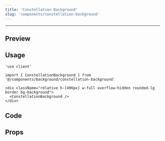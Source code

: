 ```yaml
---
title: 'Constellation Background'
slug: 'components/constellation-background'
---
```


---


## Preview

<ComponentBackground>
  <div className="relative h-[496px] w-full overflow-hidden rounded-lg border bg-background">
    <ConstellationBackground />
  </div>
</ComponentBackground>

## Usage

```tsx
'use client'

import { ConstellationBackground } from '@/components/background/constellation-background'

<div className="relative h-[496px] w-full overflow-hidden rounded-lg border bg-background">
  <ConstellationBackground />
</div>
```

## Code

<CodeSnippet componentPath="./src/components/background/constellation-background.tsx" />

## Props

<AutoTypeTable
  path="./src/components/background/constellation-background.tsx"
  name="ConstellationBackgroundProps"
/>